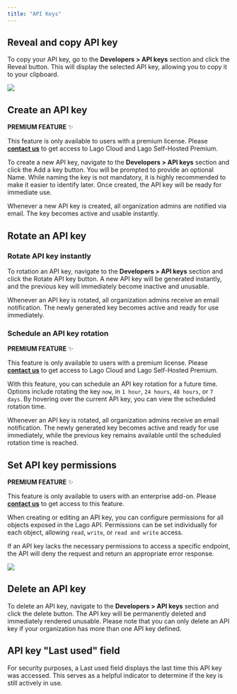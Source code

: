 ```yaml
---
title: "API Keys"
---
```


## Reveal and copy API key
To copy your API key, go to the **Developers > API keys** section and click the Reveal button. 
This will display the selected API key, allowing you to copy it to your clipboard.

<Frame caption="Reveal your API keys">
<img src="/guide/security/images/reveal-api-key.png" />
</Frame>

## Create an API key
<Info>

**PREMIUM FEATURE** ✨

This feature is only available to users with a premium license. Please
**[contact us](mailto:hello@getlago.com)** to get access to Lago Cloud and Lago
Self-Hosted Premium.

</Info>

To create a new API key, navigate to the **Developers > API keys** section and click the Add a key button.
You will be prompted to provide an optional Name. While naming the key is not mandatory, it is highly recommended to make it easier to identify later. Once created, the API key will be ready for immediate use.

Whenever a new API key is created, all organization admins are notified via email. The key becomes active and usable instantly.

## Rotate an API key

### Rotate API key instantly
To rotation an API key, navigate to the **Developers > API keys** section and click the Rotate API key button. A new API key will be generated instantly, and the previous key will immediately become inactive and unusable.

Whenever an API key is rotated, all organization admins receive an email notification. The newly generated key becomes active and ready for use immediately.

### Schedule an API key rotation
<Info>

**PREMIUM FEATURE** ✨

This feature is only available to users with a premium license. Please
**[contact us](mailto:hello@getlago.com)** to get access to Lago Cloud and Lago
Self-Hosted Premium.

</Info>

With this feature, you can schedule an API key rotation for a future time. Options include rotating the key `now`, in `1 hour`, `24 hours`, `48 hours`, or `7 days`. By hovering over the current API key, you can view the scheduled rotation time.

Whenever an API key is rotated, all organization admins receive an email notification. The newly generated key becomes active and ready for use immediately, while the previous key remains available until the scheduled rotation time is reached.

## Set API key permissions
<Info>

**PREMIUM FEATURE** ✨

This feature is only available to users with an enterprise add-on. Please
**[contact us](mailto:hello@getlago.com)** to get access to this feature.

</Info>

When creating or editing an API key, you can configure permissions for all objects exposed in the Lago API. 
Permissions can be set individually for each object, allowing `read`, `write`, or `read and write` access.

If an API key lacks the necessary permissions to access a specific endpoint, the API will deny the request and return an appropriate error response.

<Frame caption="Permissions on API key">
    <img src="/guide/security/images/api-key-permissions.png" />
</Frame>


## Delete an API key
To delete an API key, navigate to the **Developers > API keys** section and click the delete button. The API key will be permanently deleted and immediately rendered unusable.
Please note that you can only delete an API key if your organization has more than one API key defined.


## API key "Last used" field
For security purposes, a Last used field displays the last time this API key was accessed. This serves as a helpful indicator to determine if the key is still actively in use.